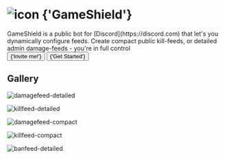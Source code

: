 
<div className='px-3 py-1' style={{
  margin: '20vh 0',
  borderRadius: '2rem',
  width: '100%',
  display: 'flex',
  flexDirection: 'column',
  justifyContent: 'center',
  alignItems: 'center',
  textAlign: 'center'
}}>
  <h1
    id='introduction'
    className='display-4 fw-bold'
    style={{
      display: 'flex',
      alignItems: 'center'
    }}
  >
    <Image src='/images/gameshield/icon.png'
      alt='icon'
      height={50}
      width={50}
      style={{ marginRight: '.5rem', }}
    />
    {'GameShield'}
  </h1>
  <div className='col-lg-8 mx-auto'>
    GameShield is a public bot for [Discord](https://discord.com) that let's you dynamically configure feeds. Create compact public kill-feeds, or detailed admin damage-feeds - you're in full control
  </div>

  <div style={{
    display: 'flex',
    justifyContent: 'center',
    width: '100%',
    flexGrow: 1,
    flexWrap: 'wrap',
    gap: '.5rem'
  }}>
    <Button className='btn btn-primary' as={Link}
      target="_blank"
      rel="noopener noreferrer"
      href='https://discord.com/api/oauth2/authorize?client_id=1106622894877966376&permissions=275414902784&scope=bot%20applications.commands'
      style={{
        padding: '.75rem 2.5rem',
        fontSize: 'large'
      }}
    >
      {'Invite me!'}
    </Button>
    <Button href='/docs/gameshield-getting-started' className='btn btn-success' style={{
      padding: '.75rem 2.5rem',
      fontSize: 'large'
    }} as={Link}>
      {'Get Started'}
    </Button>
  </div>
</div>

## Gallery

<GalleryContainer>

![damagefeed-detailed](/images/gameshield/showcase/damagefeed-detailed.png)

![killfeed-detailed](/images/gameshield/showcase/killfeed-detailed.png)

![damagefeed-compact](/images/gameshield/showcase/damagefeed-compact.png)

![killfeed-compact](/images/gameshield/showcase/killfeed-compact.png)

![banfeed-detailed](/images/gameshield/showcase/banfeed-detailed.png)

</GalleryContainer>
